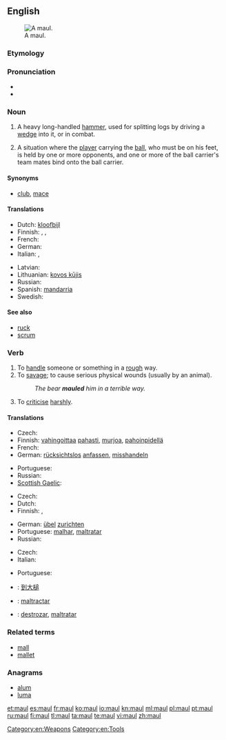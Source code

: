 {{also|Maul}}
==English==
[[Image:Monster Maul.jpg|thumb|A maul.]]

===Etymology===
{{rfe}}

===Pronunciation===
* {{rhymes|ɔːl}}
* {{homophones|mall}}

===Noun===
{{en-noun}}

# A heavy long-handled [[hammer]], used for splitting logs by driving a [[wedge]] into it, or in combat.
# {{rugby}} A situation where the [[player]] carrying the [[ball]], who must be on his feet, is held by one or more opponents, and one or more of the ball carrier's team mates bind onto the ball carrier.

====Synonyms====
* {{sense|weapon}} [[club]], [[mace]]

====Translations====
{{trans-top|heavy, long-handled hammer}}
* Dutch: [[kloofbijl]] {{f}}
* Finnish: {{t+|fi|moukari}}, {{t+|fi|nuija}}, {{t+|fi|leka}}
* French: {{t+|fr|merlin|m}}
* German: {{t|de|Spalthammer|m}}
* Italian: {{t|it|maglio|m}}, {{t|it|mazza|f}}
{{trans-mid}}
* Latvian: {{t|lv|veseris|m}}
* Lithuanian: [[kovos kūjis]]
* Russian: {{t+|ru|кувалда|f|tr=kuválda}}
* Spanish: [[mandarria]] {{f}}
* Swedish: {{t|sv|släggyxa|c}}
{{trans-bottom}}

====See also====
* [[ruck]]
* [[scrum]]

===Verb===
{{en-verb}}

# To [[handle]] someone or something in a [[rough]] way.
# To [[savage]]; to cause serious physical wounds (usually by an animal).
#: ''The bear '''mauled''' him in a terrible way.''
# {{figuratively}} To [[criticise]] [[harshly]].

====Translations====
{{trans-top|handle in a rough way}}
* Czech: {{t-|cs|hrubě}} {{t-|cs|zacházet}}
* Finnish: [[vahingoittaa]] [[paha|pahasti]], [[murjoa]], [[pahoinpidellä]]
* French: {{t+|fr|maltraiter}}
* German: [[rücksichtslos]] [[anfassen]], [[misshandeln]]
{{trans-mid}}
* Portuguese: {{t+|pt|maltratar}}
* Russian: {{t|ru|терзать|tr=terzát'|sc=Cyrl}}
* [[Scottish Gaelic]]: {{t-|gd|slac|xs=Scottish Gaelic}}
{{trans-bottom}}

{{trans-top|savage}}
* Czech: {{t-|cs|potrhat}}
* Dutch: {{t|nl|toetakelen}}
* Finnish: {{t+|fi|raadella}}, {{t+|fi|pahoinpidellä}}
{{trans-mid}}
* German: [[übel]] [[zurichten]]
* Portuguese: [[malhar]], [[maltratar]]
* Russian: {{t|ru|калечить|tr=kaléčit'|sc=Cyrl}}
{{trans-bottom}}

{{trans-top|to criticise rudely}}
* Czech: {{t-|cs|ztrhat}}
* Italian: {{t|it|strapazzare}}
{{trans-mid}}
* Portuguese: {{t+|pt|maltratar}}
{{trans-bottom}}

{{checktrans-top}}
* {{ttbc|zh}}: [[到大槌]]
{{trans-mid}}
* {{ttbc|ia}}: [[maltractar]]
* {{ttbc|es}}: [[destrozar]], [[maltratar]]
{{trans-bottom}}

===Related terms===
* [[mall]]
* [[mallet]]

===Anagrams===
* [[alum#English|alum]]
* [[luma#English|luma]]

[[Category:en:Weapons]]
[[Category:en:Tools]]

[[et:maul]]
[[es:maul]]
[[fr:maul]]
[[ko:maul]]
[[io:maul]]
[[kn:maul]]
[[ml:maul]]
[[pl:maul]]
[[pt:maul]]
[[ru:maul]]
[[fi:maul]]
[[tl:maul]]
[[ta:maul]]
[[te:maul]]
[[vi:maul]]
[[zh:maul]]